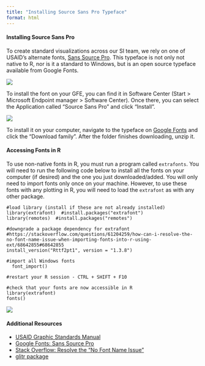 ```yaml
---
title: "Installing Source Sans Pro Typeface"
format: html
---
```


#### Installing Source Sans Pro

To create standard visualizations across our SI team, we rely on one of USAID's alternate fonts, [Sans Source Pro](https://fonts.google.com/specimen/Source+Sans+Pro). This typeface is not only not native to R, nor is it a standard to Windows, but is an open source typeface available from Google Fonts.

![](images/typeface_setup-usaid-style_font.png){fig-alt="Snapshot from USAID's Graphic Standards and Partner Co-Branding Guide showing the web typeface as Source Sans Pro Light"}

To install the font on your GFE, you can find it in Software Center (Start \> Microsoft Endpoint manager \> Software Center). Once there, you can select the Application called "Source Sans Pro" and click "Install".

![](images/typeface_setup-software-center_font.png){fig-alt="Software Center window with Source Sans Pro highlighted"}

To install it on your computer, navigate to the typeface on [Google Fonts](https://fonts.google.com/specimen/Source+Sans+Pro) and click the "Download family". After the folder finishes downloading, unzip it.

#### Accessing Fonts in R

To use non-native fonts in R, you must run a program called `extrafonts`. You will need to run the following code below to install all the fonts on your computer (if desired) and the one you just downloaded/added. You will only need to import fonts only once on your machine. However, to use these fonts with any plotting in R, you will need to load the `extrafont` as with any other package.

```         
#load library (install if these are not already installed)
library(extrafont)  #install.packages("extrafont")
library(remotes)  #install.packages("remotes")

#downgrade a package dependency for extrafont
#https://stackoverflow.com/questions/61204259/how-can-i-resolve-the-no-font-name-issue-when-importing-fonts-into-r-using-ext/68642855#68642855
install_version("Rttf2pt1", version = "1.3.8")

#import all Windows fonts
  font_import()
  
#restart your R session - CTRL + SHIFT + F10

#check that your fonts are now accessible in R
library(extrafont)
fonts()
```

![](images/typeface_setup-typeface_installed.png){fig-alt="Output in R Console showing Source Sans Pro family installed"}

#### Additional Resources

-   [USAID Graphic Standards Manual](https://www.usaid.gov/branding/gsm)
-   [Google Fonts: Sans Source Pro](https://fonts.google.com/specimen/Source+Sans+Pro)
-   [Stack Overflow: Resolve the "No Font Name Issue"](https://stackoverflow.com/questions/61204259/how-can-i-resolve-the-no-font-name-issue-when-importing-fonts-into-r-using-ext/68642855#68642855)
-   [glitr package](https://usaid-oha-si.github.io/glitr/)
